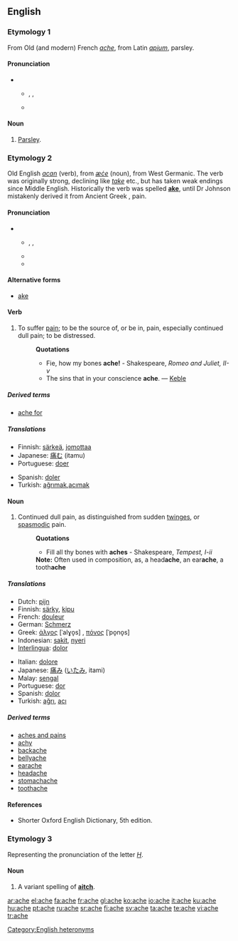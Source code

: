 ==English==

===Etymology 1===
From Old (and modern) French ''[[#French|ache]]'', from Latin ''[[apium]]'', parsley.

====Pronunciation====
** {{enPR|āch}}, {{IPA|/eɪtʃ/}}, {{SAMPA|/eItS/}}
** {{rhymes|eɪtʃ}}

====Noun====
{{en-noun}}

# {{obsolete}} [[parsley|Parsley]].

===Etymology 2===
Old English ''[[acan]]'' (verb), from ''[[æce|æċe]]'' (noun), from West Germanic.  The verb was originally strong, declining like ''[[take]]'' etc., but has taken weak endings since Middle English. Historically the verb was spelled '''[[ake]]''', until Dr Johnson mistakenly derived it from Ancient Greek '''{{polytonic|[[ἄχος]]}}''', pain.

====Pronunciation====
** {{enPR|āk}}, {{IPA|/eɪk/}}, {{SAMPA|/eIk/}}
** {{audio|en-us-ache.ogg|Audio (US)}}
** {{rhymes|eɪk}}

====Alternative forms====
* [[ake]] {{italbrac|obsolete, but etymologically more correct}}

====Verb====
{{en-verb|ach|ed}}

# {{intransitive}} To suffer [[pain]]; to be the source of, or be in, pain, especially continued dull pain; to be distressed.
#: '''Quotations'''
#:* Fie, how my bones '''ache!''' - Shakespeare, ''Romeo and Juliet, II-v''
#:* The sins that in your conscience '''ache'''. &mdash; [[Keble]]

=====Derived terms=====
* [[ache for]]

=====Translations=====
{{top}}
* Finnish: [[särkeä]], [[jomottaa]]
* Japanese: [[痛む]] (itamu)
* Portuguese: [[doer]]
{{mid}}
* Spanish: [[doler]]
* Turkish: [[ağrımak]],[[acımak]]
{{bottom}}

====Noun====
{{en-noun}}

# Continued dull pain, as distinguished from sudden [[twinges]], or [[spasmodic]] pain.
#: '''Quotations'''
#:* Fill all thy bones with '''aches''' - Shakespeare, ''Tempest, I-ii''
#: '''Note:''' Often used in composition, as, a head'''ache''', an ear'''ache''', a tooth'''ache'''

=====Translations=====
{{top}}
* Dutch: [[pijn]] {{m}}
* Finnish: [[särky]], [[kipu]]
* French: [[douleur]] {{f}}
* German: [[Schmerz]] {{m}}
* Greek: [[άλγος]] [ˈalɣo̞s] {{n}}, [[πόνος]] [ˈpo̞no̞s] {{m}}
* Indonesian: [[sakit]], [[nyeri]]
* [[Interlingua]]: [[dolor]]
{{mid}}
* Italian: [[dolore]]
* Japanese: [[痛み]] ([[いたみ]], itami)
* Malay: [[sengal]]
* Portuguese: [[dor]] {{f}}
* Spanish: [[dolor]] {{m}}
* Turkish: [[ağrı]], [[acı]]
{{bottom}}

=====Derived terms=====
* [[aches and pains]]
* [[achy]]
* [[backache]]
* [[bellyache]]
* [[earache]]
* [[headache]]
* [[stomachache]]
* [[toothache]]

====References====
* Shorter Oxford English Dictionary, 5th edition.

===Etymology 3===
Representing the pronunciation of the letter ''[[H]]''.

====Noun====
{{en-noun}}

# {{rare}} A variant spelling of '''[[aitch]]'''.

[[Category:English heteronyms]]

[[ar:ache]]
[[el:ache]]
[[fa:ache]]
[[fr:ache]]
[[gl:ache]]
[[ko:ache]]
[[io:ache]]
[[it:ache]]
[[ku:ache]]
[[hu:ache]]
[[pt:ache]]
[[ru:ache]]
[[sr:ache]]
[[fi:ache]]
[[sv:ache]]
[[ta:ache]]
[[te:ache]]
[[vi:ache]]
[[tr:ache]]